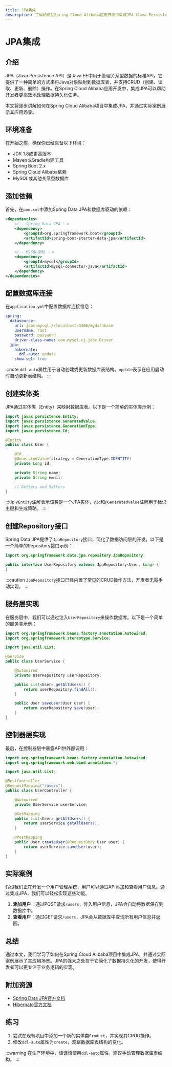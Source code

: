 ```yaml
---
title: JPA集成
description: 了解如何在Spring Cloud Alibaba应用开发中集成JPA（Java Persistence API），并通过实际案例掌握其使用方法。
---
```


# JPA集成

## 介绍

JPA（Java Persistence API）是Java EE中用于管理关系型数据的标准API。它提供了一种简单的方式来将Java对象映射到数据库表，并支持CRUD（创建、读取、更新、删除）操作。在Spring Cloud Alibaba应用开发中，集成JPA可以帮助开发者更高效地处理数据持久化任务。

本文将逐步讲解如何在Spring Cloud Alibaba项目中集成JPA，并通过实际案例展示其应用场景。

## 环境准备

在开始之前，确保你已经具备以下环境：

- JDK 1.8或更高版本
- Maven或Gradle构建工具
- Spring Boot 2.x
- Spring Cloud Alibaba依赖
- MySQL或其他关系型数据库

## 添加依赖

首先，在`pom.xml`中添加Spring Data JPA和数据库驱动的依赖：

```xml
<dependencies>
    <!-- Spring Data JPA -->
    <dependency>
        <groupId>org.springframework.boot</groupId>
        <artifactId>spring-boot-starter-data-jpa</artifactId>
    </dependency>

    <!-- MySQL驱动 -->
    <dependency>
        <groupId>mysql</groupId>
        <artifactId>mysql-connector-java</artifactId>
    </dependency>
</dependencies>
```

## 配置数据库连接

在`application.yml`中配置数据库连接信息：

```yaml
spring:
  datasource:
    url: jdbc:mysql://localhost:3306/mydatabase
    username: root
    password: password
    driver-class-name: com.mysql.cj.jdbc.Driver
  jpa:
    hibernate:
      ddl-auto: update
    show-sql: true
```

:::note
`ddl-auto`属性用于自动创建或更新数据库表结构。`update`表示在应用启动时自动更新表结构。
:::

## 创建实体类

JPA通过实体类（Entity）来映射数据库表。以下是一个简单的实体类示例：

```java
import javax.persistence.Entity;
import javax.persistence.GeneratedValue;
import javax.persistence.GenerationType;
import javax.persistence.Id;

@Entity
public class User {

    @Id
    @GeneratedValue(strategy = GenerationType.IDENTITY)
    private Long id;

    private String name;
    private String email;

    // Getters and Setters
}
```

:::tip
`@Entity`注解表示该类是一个JPA实体，`@Id`和`@GeneratedValue`注解用于标识主键和生成策略。
:::

## 创建Repository接口

Spring Data JPA提供了`JpaRepository`接口，简化了数据访问层的开发。以下是一个简单的Repository接口示例：

```java
import org.springframework.data.jpa.repository.JpaRepository;

public interface UserRepository extends JpaRepository<User, Long> {
}
```

:::caution
`JpaRepository`接口已经内置了常见的CRUD操作方法，开发者无需手动实现。
:::

## 服务层实现

在服务层中，我们可以通过注入`UserRepository`来操作数据库。以下是一个简单的服务类示例：

```java
import org.springframework.beans.factory.annotation.Autowired;
import org.springframework.stereotype.Service;

import java.util.List;

@Service
public class UserService {

    @Autowired
    private UserRepository userRepository;

    public List<User> getAllUsers() {
        return userRepository.findAll();
    }

    public User saveUser(User user) {
        return userRepository.save(user);
    }
}
```

## 控制器层实现

最后，在控制器层中暴露API供外部调用：

```java
import org.springframework.beans.factory.annotation.Autowired;
import org.springframework.web.bind.annotation.*;

import java.util.List;

@RestController
@RequestMapping("/users")
public class UserController {

    @Autowired
    private UserService userService;

    @GetMapping
    public List<User> getAllUsers() {
        return userService.getAllUsers();
    }

    @PostMapping
    public User createUser(@RequestBody User user) {
        return userService.saveUser(user);
    }
}
```

## 实际案例

假设我们正在开发一个用户管理系统，用户可以通过API添加和查看用户信息。通过集成JPA，我们可以轻松实现这些功能。

1. **添加用户**：通过POST请求`/users`，传入用户信息，JPA会自动将数据保存到数据库中。
2. **查看用户**：通过GET请求`/users`，JPA会从数据库中查询所有用户信息并返回。

## 总结

通过本文，我们学习了如何在Spring Cloud Alibaba项目中集成JPA，并通过实际案例展示了其应用场景。JPA的强大之处在于它简化了数据持久化的开发，使得开发者可以更专注于业务逻辑的实现。

## 附加资源

- [Spring Data JPA官方文档](https://docs.spring.io/spring-data/jpa/docs/current/reference/html/)
- [Hibernate官方文档](https://hibernate.org/orm/documentation/)

## 练习

1. 尝试在现有项目中添加一个新的实体类`Product`，并实现其CRUD操作。
2. 修改`ddl-auto`属性为`create`，观察数据库表结构的变化。

:::warning
在生产环境中，请谨慎使用`ddl-auto`属性，建议手动管理数据库表结构。
:::